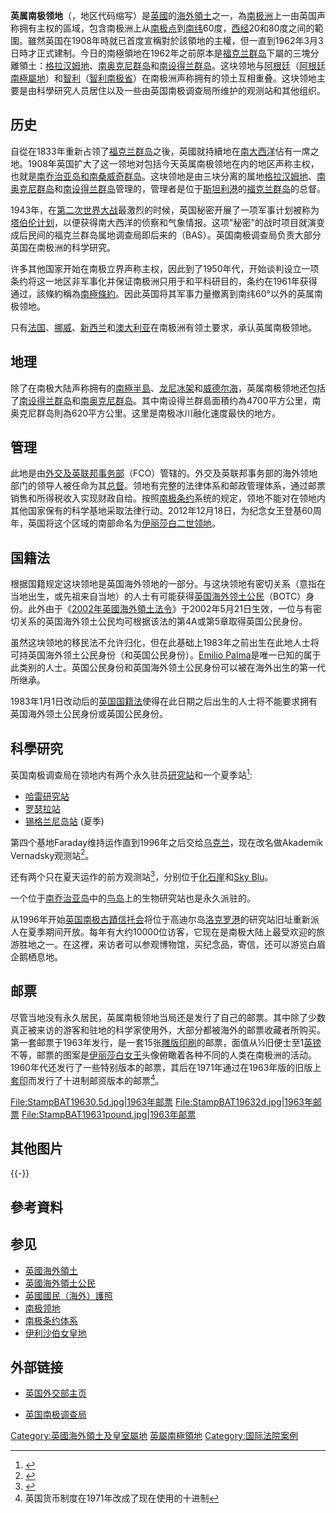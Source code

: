 {{noteTA
| G1 = PoliticiansUK
| G2 = Country
| 1 = zh:佐治;zh-hans:乔治;zh-hk:佐治;zh-sg:乔治;zh-tw:喬治;zh-cn:乔治
| 2 = zh-hk:伊利沙伯女皇地; zh-cn:伊丽莎白女王地; zh-tw:伊莉莎白女王地;
}}
{{Infobox country
|conventional_long_name = 英屬南極領地
|common_name = 英屬南極領地
|image_flag = Flag of the British Antarctic Territory.svg
|image_coat = Coat of arms of the British Antarctic Territory.svg
|symbol_type = 徽章
|flag_type = [[白船旗|旗幟]]
|national_motto = {{lang|en|Research and discovery}}<br />（研究與探索）
|national_anthem = 《[[天佑女王|天佑女王]]》
|image_map = BritishAntarcticTerritory.svg
|map_caption = 
|image_map2 = British Antarctic Territory in United Kingdom.svg
|map_caption2 = 英國（白色）與南極洲領土聲索區域（紅斜線）的相對位置圖。
|map2_width = x225px 
|capital_type= 主基地<br />{{nobold|與行政中心}}
|capital= [[罗瑟拉研究站|罗瑟拉研究站]]
|latd= |latm= |latNS= |longd= |longm= |longEW=
|status = [[英國海外領土|英國海外領土]]
|official_languages = [[英語|英語]]
|government_type =
|leader_title1 = [[英國君主|君主]]
|leader_name1 = [[伊莉莎白二世|伊莉莎白二世]]
|leader_title2 = [[英屬南極領地專員|專員]]
|leader_name2 = [[約翰·基特默|約翰·基特默]]
|leader_title3 = {{en|副專員|Deputy Commissioner|副專員}}
|leader_name3 = 簡·朗布爾（{{lang|en|Jane Rumble}}）
|leader_title4 = 行政官
|leader_name4 = 亨利·伯吉斯（{{Lang|en|Henry Burgess}}）
|leader_title5 = 負責部長<sup>a</sup>（[[英國政府|英國]]）
|leader_name5 = {{nowrap|[[阿蘭·鄧肯|阿蘭·鄧肯]] [[國會議員|MP]]}}
|sovereignty_type = 
|established_event1 = 聲索
|established_date1 = 1908年
|area_rank = |area_magnitude = 
|area_km2 = 1709400
|area_sq_mi = 660,000
|percent_water = 
|population_estimate = 250人<ref>Hendry, Ian; Dickson, Susan (2011). ''British Overseas Territories Law''. Oxford: Hart Publishing. p. 299. ISBN 9781849460194.</ref>
|population_estimate_rank = 
|population_estimate_year = 夏季
|population_density_km2 = 
|population_density_sq_mi = 
|population_density_rank = 
|currency = [[英鎊|英鎊]]
|currency_code = GBP
|time_zone = [[UTC|UTC]]-3
|cctld = [[.aq|.aq]]<sup>b</sup>
|footnote_a = 負責所有[[英國海外領地|英國海外領地]]事務。
|footnote_b = 也使用[[.uk|.uk]]（英國）、[[.ar|.ar]]（阿根廷）與[[.cl|.cl]]（智利）等網域名。
|footnotes=
[[英國郵區編號|英國郵區編號]]：BIQQ 1ZZ<br>
智利郵遞區號：6360000<ref>{{cite web|url=http://chile.postcode.info/antartica|title=Antártica Postcode|publisher=|accessdate=19 March 2017}}</ref>
}}
{{Infobox flag
| Name = 英屬南極領地旗幟
| Article = 
| Nickname = 英屬南極領地旗幟
| Image = Flag of the British Antarctic Territory.svg
| Use = 111000
| Symbol =
| Proportion = 1:2
| Adoption = 1963年8月1日
| Design = [[白船旗|白船旗]]
}}
'''英属南极领地'''（{{lang-en|British Antarctic Territory}}，地区代码缩写{{lang|en|BAT}}）是[[英國|英國]]的[[英国海外领土|海外領土]]之一，為[[南极洲|南极洲]]上一由英国声称拥有主权的區域，包含南极洲上从[[南极|南极点]]到[[緯度|南纬]]60度，[[經度|西经]]20和80度之间的範圍。雖然英国在1908年時就已首度宣稱對於該領地的主權，但一直到1962年3月3日時才正式建制。今日的南極領地在1962年之前原本是[[福克兰群岛|福克兰群岛]]下屬的三塊分離領土：[[葛拉漢地|格拉汉姆地]]、[[南奥克尼群岛|南奥克尼群岛]]和[[南设得兰群岛|南设得兰群岛]]。这块领地与[[阿根廷|阿根廷]]（[[阿根廷南極屬地|阿根廷南極屬地]]）和[[智利|智利]]（[[智利南极省|智利南极省]]）在南极洲声称拥有的领土互相重叠。这块领地主要是由科學研究人员居住以及一些由英国南极调查局所维护的观测站和其他组织。

== 历史 ==

自從在1833年重新占领了[[福克兰群岛|福克兰群岛]]之後，英國就持續地在[[南大西洋|南大西洋]]佔有一席之地。1908年英国扩大了这一领地对包括今天英属南极领地在内的地区声称主权，也就是[[南乔治亚岛和南桑威奇群岛|南乔治亚岛和南桑威奇群岛]]。这块领地是由三块分离的属地[[葛拉漢地|格拉汉姆地]]、[[南奥克尼群岛|南奥克尼群岛]]和[[南设得兰群岛|南设得兰群岛]]管理的，管理者是位于[[斯坦利港|斯坦利港]]的[[福克兰群岛|福克兰群岛]]的总督。

1943年，在[[第二次世界大战|第二次世界大战]]最激烈的时候，英国秘密开展了一项军事计划被称为[[塔伯伦计划|塔伯伦计划]]，以便获得南大西洋的侦察和气象情报。这项"秘密"的战时项目就演变成后民间的福克兰群岛属地调查局即后来的{{Translink|en|British Antarctic Survey||英国南极调查局}}（BAS）。英国南极调查局负责大部分英国在南极洲的科学研究。

许多其他国家开始在南极立界声称主权，因此到了1950年代，开始谈判设立一项条约将这一地区非军事化并保证南极洲只用于和平科研目的，条约在1961年获得通过，該條約稱為[[南極條約|南極條約]]。因此英国将其军事力量撤离到南纬60°以外的英属南极领地。

只有[[法国|法国]]、[[挪威|挪威]]、[[新西兰|新西兰]]和[[澳大利亚|澳大利亚]]在南极洲有领土要求，承认英属南极领地。

== 地理 ==

除了在南极大陆声称拥有的[[南極半島|南極半島]]、[[龙尼冰架|龙尼冰架]]和[[威德尔海|威德尔海]]，英属南极领地还包括了[[南设得兰群岛|南设得兰群岛]]和[[南奥克尼群岛|南奥克尼群岛]]。其中南设得兰群島面積约為4700平方公里，南奥克尼群岛則為620平方公里。这里是南极冰川融化速度最快的地方。

== 管理 ==

此地是由[[外交及英联邦事务部|外交及英联邦事务部]]（FCO）管辖的。外交及英联邦事务部的海外领地部门的领导人被任命为其[[总督|总督]]。领地有完整的法律体系和邮政管理体系，通过邮票销售和所得税收入实现财政自给。按照[[南极条约|南极条约]]系统的规定，领地不能对在领地内其他国家保有的科学基地采取法律行动。2012年12月18日，为纪念女王登基60周年，英国将这个区域的南部命名为[[伊丽莎白二世领地|伊丽莎白二世领地]]。

== 国籍法 ==

根据国籍规定这块领地是英国海外领地的一部分。与这块领地有密切关系（意指在当地出生，或先祖来自当地）的人士有可能获得[[英国海外领土公民|英国海外领土公民]]（BOTC）身份。此外由于《[[2002年英國海外領土法令|2002年英國海外領土法令]]》于2002年5月21日生效，一位与有密切关系的英国海外领土公民均可根据该法的第4A或第5章取得英国公民身份。

虽然这块领地的移民法不允许归化，但在此基础上1983年之前出生在此地人士将可持英国海外领土公民身份（和英国公民身份）。[[Emilio_Palma|Emilio Palma]]是唯一已知的属于此类别的人士。英国公民身份和英国海外领土公民身份可以被在海外出生的第一代所继承。

1983年1月1日改动后的[[英国国籍法|英国国籍法]]使得在此日期之后出生的人士将不能要求拥有英国海外领土公民身份或英国公民身份。

== 科學研究 ==

英国南极调查局在领地内有两个永久驻员[[研究站|研究站]]和一个夏季站<ref>{{cite web| url=http://www.antarctica.ac.uk/living_and_working/research_stations/index.php| title=Research Stations in Antarctica| publisher=[[British_Antarctic_Survey|British Antarctic Survey]]| accessdate=2008-09-07}}</ref>:

* [[哈雷研究站|哈雷研究站]]
* [[罗瑟拉站|罗瑟拉站]] 
* [[锡格兰尼岛站|锡格兰尼岛站]] (夏季)

第四个基地Faraday维持运作直到1996年之后交给[[乌克兰|乌克兰]]，现在改名做Akademik Vernadsky观测站<ref>{{cite web| url=http://www.antarctica.ac.uk/about_bas/our_history/stations_and_refuges/faraday.php| title=Faraday Station - History| publisher=[[British_Antarctic_Survey|British Antarctic Survey]]| accessdate=2008-09-07| archive-date=2008-04-30| archive-url=https://web.archive.org/web/20080430110738/http://www.antarctica.ac.uk/about_bas/our_history/stations_and_refuges/faraday.php| dead-url=no}}</ref>。

还有两个只在夏天运作的前方观测站<ref>{{cite web| url=http://www.antarctica.ac.uk/living_and_working/research_stations/signy/index.php| title=Signy Research Station| publisher=[[British_Antarctic_Survey|British Antarctic Survey]]| accessdate=2008-09-07| deadurl=yes| archiveurl=https://web.archive.org/web/20110303215301/http://www.antarctica.ac.uk/living_and_working/research_stations/signy/index.php| archivedate=2011-03-03}}</ref>，分别位于[[化石崖|化石崖]]和[[Sky_Blu|Sky Blu]]。

一个位于[[南乔治亚岛|南乔治亚岛]]中的[[伯德島_(南喬治亞群島)|鸟岛]]上的生物研究站也是永久派驻的。

从1996年开始[[英国南极古蹟信托会|英国南极古蹟信托会]]将位于高迪尔岛[[洛克罗港|洛克罗港]]的研究站旧址重新派人在夏季期间开放。每年有大约10000位访客，它现在是南极大陆上最受欢迎的旅游胜地之一。在这裡，来访者可以参观博物馆，买纪念品，寄信，还可以游览白眉企鹅栖息地。

== 邮票 ==
尽管当地没有永久居民，英属南极领地当局还是发行了自己的邮票。其中除了少数真正被来访的游客和驻地的科学家使用外，大部分都被海外的邮票收藏者所购买。第一套邮票于1963年发行，是一套15张[[雕版印刷|雕版印刷]]的邮票，面值从½旧便士至1[[英镑|英镑]]不等，邮票的图案是[[伊丽莎白二世|伊丽莎白女王]]头像俯瞰着各种不同的人类在南极洲的活动。1960年代还发行了一些特别版本的邮票，其后在1971年通过在1963年版的旧版上[[邮票#邮票的蓋銷|套印]]而发行了十进制邮资版本的邮票<ref>英国货币制度在1971年改成了现在使用的十进制</ref>。
<gallery class="center">
File:StampBAT19630.5d.jpg|1963年邮票
File:StampBAT19632d.jpg|1963年邮票
File:StampBAT19631pound.jpg|1963年邮票
</gallery>
==其他图片==

{{Gallery
|title=
|width=200 | height=100 | lines=2
|align=left
|footer=
|File:Government Ensign of the British Antarctic Territory.svg|英屬南極領地政府旗幟
|File:Flag of the Commissioner of the British Antarctic Territory.svg|[[英屬南極領地專員|英屬南極領地專員]]旗帜
}}
{{-}}
== 參考資料 ==
<div class="references-small">
<references />
</div>

== 参见 ==
* [[英國海外領土|英國海外領土]]
* [[英國海外領土公民|英國海外領土公民]]
* [[英國國民（海外）護照|英國國民（海外）護照]]
* [[南极领地|南极领地]]
* [[南极条约体系|南极条约体系]]
* [[伊利沙伯女皇地|伊利沙伯女皇地]]

== 外部链接 ==

* [http://www.fco.gov.uk/servlet/Front?pagename=OpenMarket/Xcelerate/ShowPage&c=Page&cid=1007029394365&a=KCountryProfile&aid=1018952685006 英国外交部主页] {{Wayback|url=http://www.fco.gov.uk/servlet/Front?pagename=OpenMarket%2FXcelerate%2FShowPage&c=Page&cid=1007029394365&a=KCountryProfile&aid=1018952685006 |date=20030731063145 }}

* [https://www.bas.ac.uk/ 英国南极调查局]

{{America}}
{{Outlying territories of European countries}}
{{英国属地}}
{{Antarctic claims}}
{{Authority control}}
{{DEFAULTSORT:British Antarctic Territory}}

[[Category:英國海外領土及皇室屬地|Category:英國海外領土及皇室屬地]]
[[Category:英屬南極領地|]]
[[Category:国际法院案例|Category:国际法院案例]]